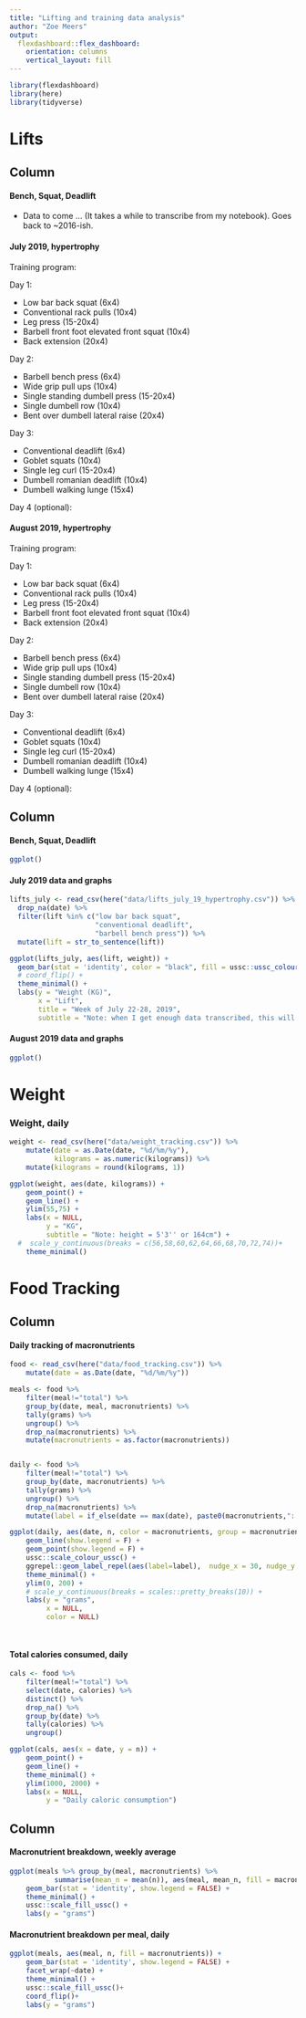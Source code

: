 ```yaml
---
title: "Lifting and training data analysis"
author: "Zoe Meers"
output: 
  flexdashboard::flex_dashboard:
    orientation: columns
    vertical_layout: fill
---
```


```r
library(flexdashboard)
library(here)
library(tidyverse)
```

Lifts
===================================== 


Column {data-width=250}
-----------------------------------------------------------------------
#### Bench, Squat, Deadlift

* Data to come ... (It takes a while to transcribe from my notebook). Goes back to ~2016-ish.


#### July 2019, hypertrophy

Training program:

Day 1:

* Low bar back squat (6x4)
* Conventional rack pulls (10x4)
* Leg press (15-20x4)
* Barbell front foot elevated front squat (10x4)
* Back extension (20x4)

Day 2:

* Barbell bench press (6x4)
* Wide grip pull ups (10x4)
* Single standing dumbell press (15-20x4)
* Single dumbell row (10x4)
* Bent over dumbell lateral raise (20x4)

Day 3:

* Conventional deadlift (6x4)
* Goblet squats (10x4)
* Single leg curl (15-20x4)
* Dumbell romanian deadlift (10x4)
* Dumbell walking lunge (15x4)

Day 4 (optional):


#### August 2019, hypertrophy

Training program:

Day 1:

* Low bar back squat (6x4)
* Conventional rack pulls (10x4)
* Leg press (15-20x4)
* Barbell front foot elevated front squat (10x4)
* Back extension (20x4)

Day 2:

* Barbell bench press (6x4)
* Wide grip pull ups (10x4)
* Single standing dumbell press (15-20x4)
* Single dumbell row (10x4)
* Bent over dumbell lateral raise (20x4)

Day 3:

* Conventional deadlift (6x4)
* Goblet squats (10x4)
* Single leg curl (15-20x4)
* Dumbell romanian deadlift (10x4)
* Dumbell walking lunge (15x4)

Day 4 (optional):


Column {data-width=450}
-----------------------------------------------------------------------
#### Bench, Squat, Deadlift

```r
ggplot()
```

#### July 2019 data and graphs

```r
lifts_july <- read_csv(here("data/lifts_july_19_hypertrophy.csv")) %>% 
  drop_na(date) %>% 
  filter(lift %in% c("low bar back squat",
                     "conventional deadlift",
                     "barbell bench press")) %>% 
  mutate(lift = str_to_sentence(lift))

ggplot(lifts_july, aes(lift, weight)) + 
  geom_bar(stat = 'identity', color = "black", fill = ussc::ussc_colours("light blue")) + 
  # coord_flip() + 
  theme_minimal() + 
  labs(y = "Weight (KG)",
       x = "Lift",
       title = "Week of July 22-28, 2019",
       subtitle = "Note: when I get enough data transcribed, this will turn into a line chart so you can track increases (or declines) over time.s")


```

#### August 2019 data and graphs

```r
ggplot()
```


Weight
===================================== 

### Weight, daily

```r
weight <- read_csv(here("data/weight_tracking.csv")) %>% 
    mutate(date = as.Date(date, "%d/%m/%y"),
           kilograms = as.numeric(kilograms)) %>% 
    mutate(kilograms = round(kilograms, 1))

ggplot(weight, aes(date, kilograms)) +
    geom_point() +
    geom_line() + 
    ylim(55,75) +
    labs(x = NULL, 
         y = "KG",
         subtitle = "Note: height = 5'3'' or 164cm") +
  #  scale_y_continuous(breaks = c(56,58,60,62,64,66,68,70,72,74))+
    theme_minimal()


```


Food Tracking
===================================== 


Column {data-width=450}
-----------------------------------------------------------------------


#### Daily tracking of macronutrients
```r
food <- read_csv(here("data/food_tracking.csv")) %>% 
    mutate(date = as.Date(date, "%d/%m/%y"))

meals <- food %>% 
    filter(meal!="total") %>% 
    group_by(date, meal, macronutrients) %>% 
    tally(grams) %>% 
    ungroup() %>% 
    drop_na(macronutrients) %>% 
    mutate(macronutrients = as.factor(macronutrients))


daily <- food %>% 
    filter(meal!="total") %>% 
    group_by(date, macronutrients) %>% 
    tally(grams) %>% 
    ungroup() %>% 
    drop_na(macronutrients) %>% 
    mutate(label = if_else(date == max(date), paste0(macronutrients,": ", round(n,1),"g"), NA_character_)) 

ggplot(daily, aes(date, n, color = macronutrients, group = macronutrients)) +
    geom_line(show.legend = F) +
    geom_point(show.legend = F) + 
    ussc::scale_colour_ussc() +
    ggrepel::geom_label_repel(aes(label=label),  nudge_x = 30, nudge_y = 10, alpha = 0.7, show.legend = F) +
    theme_minimal() + 
    ylim(0, 200) +
    # scale_y_continuous(breaks = scales::pretty_breaks(10)) +
    labs(y = "grams",
         x = NULL, 
         color = NULL)

    
```

#### Total calories consumed, daily

```r
cals <- food %>% 
    filter(meal!="total") %>% 
    select(date, calories) %>% 
    distinct() %>% 
    drop_na() %>% 
    group_by(date) %>% 
    tally(calories) %>% 
    ungroup()

ggplot(cals, aes(x = date, y = n)) + 
    geom_point() +
    geom_line() + 
    theme_minimal() + 
    ylim(1000, 2000) +
    labs(x = NULL,
         y = "Daily caloric consumption")
```


Column {data-width=350}
-----------------------------------------------------------------------

#### Macronutrient breakdown, weekly average

```r
ggplot(meals %>% group_by(meal, macronutrients) %>% 
           summarise(mean_n = mean(n)), aes(meal, mean_n, fill = macronutrients)) +
    geom_bar(stat = 'identity', show.legend = FALSE) + 
    theme_minimal() + 
    ussc::scale_fill_ussc() +
    labs(y = "grams")
```

#### Macronutrient breakdown per meal, daily

```r
ggplot(meals, aes(meal, n, fill = macronutrients)) +
    geom_bar(stat = 'identity', show.legend = FALSE) + 
    facet_wrap(~date) + 
    theme_minimal() + 
    ussc::scale_fill_ussc()+
    coord_flip()+ 
    labs(y = "grams")
```

